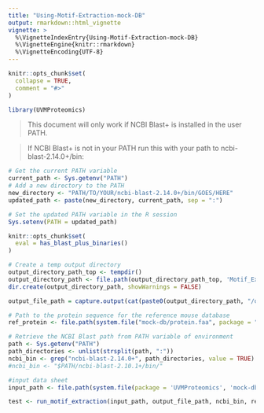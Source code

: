 ```yaml
---
title: "Using-Motif-Extraction-mock-DB"
output: rmarkdown::html_vignette
vignette: >
  %\VignetteIndexEntry{Using-Motif-Extraction-mock-DB}
  %\VignetteEngine{knitr::rmarkdown}
  %\VignetteEncoding{UTF-8}
---
```


```r
knitr::opts_chunk$set(
  collapse = TRUE,
  comment = "#>"
)
```

```r
library(UVMProteomics)
```

> This document will only work if NCBI Blast+ is installed in the user PATH.

> If NCBI Blast+ is not in your PATH run this with your path to ncbi-blast-2.14.0+/bin:
```r
# Get the current PATH variable
current_path <- Sys.getenv("PATH")
# Add a new directory to the PATH
new_directory <- "PATH/TO/YOUR/ncbi-blast-2.14.0+/bin/GOES/HERE"
updated_path <- paste(new_directory, current_path, sep = ":")

# Set the updated PATH variable in the R session
Sys.setenv(PATH = updated_path)
```

```r
knitr::opts_chunk$set(
  eval = has_blast_plus_binaries()
)
```

```r
# Create a temp output directory
output_directory_path_top <- tempdir()
output_directory_path <- file.path(output_directory_path_top, 'Motif_Extraction_Test')
dir.create(output_directory_path, showWarnings = FALSE)

output_file_path = capture.output(cat(paste0(output_directory_path, "/output.csv")))

# Path to the protein sequence for the reference mouse database 
ref_protein <- file.path(system.file("mock-db/protein.faa", package = "UVMProteomics"))

# Retrieve the NCBI Blast path from PATH variable of environment
path <- Sys.getenv("PATH")
path_directories <- unlist(strsplit(path, ":"))
ncbi_bin <- grep("ncbi-blast-2.14.0+", path_directories, value = TRUE)
#ncbi_bin <- "$PATH/ncbi-blast-2.10.1+/bin/"

#input data sheet
input_path <- file.path(system.file(package = 'UVMProteomics', 'mock-db/mock-db-testFile.xlsx'))

test <- run_motif_extraction(input_path, output_file_path, ncbi_bin, ref_protein)
```
